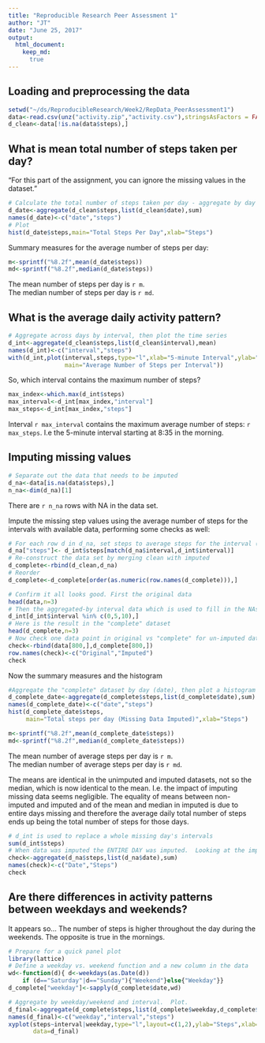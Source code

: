```yaml
---
title: "Reproducible Research Peer Assessment 1"
author: "JT"
date: "June 25, 2017"
output: 
  html_document:
    keep_md:
      true
---
```


## Loading and preprocessing the data

```r
setwd("~/ds/ReproducibleResearch/Week2/RepData_PeerAssessment1")
data<-read.csv(unz("activity.zip","activity.csv"),stringsAsFactors = FALSE)
d_clean<-data[!is.na(data$steps),]
```
## What is mean total number of steps taken per day?
"For this part of the assignment, you can ignore the missing values in the dataset."
```r
# Calculate the total number of steps taken per day - aggregate by day (i.e. date)
d_date<-aggregate(d_clean$steps,list(d_clean$date),sum)
names(d_date)<-c("date","steps")
# Plot
hist(d_date$steps,main="Total Steps Per Day",xlab="Steps")
```

Summary measures for the average number of steps per day:
```r
m<-sprintf("%8.2f",mean(d_date$steps))
md<-sprintf("%8.2f",median(d_date$steps))
```

The mean number of steps per day is `r m`.  
The median number of steps per day is `r md`.  

## What is the average daily activity pattern?  

``` r
# Aggregate across days by interval, then plot the time series
d_int<-aggregate(d_clean$steps,list(d_clean$interval),mean)
names(d_int)<-c("interval","steps")
with(d_int,plot(interval,steps,type="l",xlab="5-minute Interval",ylab="Steps",
                main="Average Number of Steps per Interval"))
```

So, which interval contains the maximum number of steps?
```r
max_index<-which.max(d_int$steps)
max_interval<-d_int[max_index,"interval"]
max_steps<-d_int[max_index,"steps"]
```

Interval `r max_interval` contains the maximum average number of steps: `r max_steps`. I.e the 5-minute interval starting at 8:35 in the morning.

## Imputing missing values

```r
# Separate out the data that needs to be imputed
d_na<-data[is.na(data$steps),]
n_na<-dim(d_na)[1]
```

There are `r n_na` rows with NA in the data set.

Impute the missing step values using the average number of steps for the intervals with available data, performing some checks as well:

```r
# For each row d in d_na, set steps to average steps for the interval (stored in d_int)
d_na["steps"]<- d_int$steps[match(d_na$interval,d_int$interval)]
# Re-construct the data set by merging clean with imputed 
d_complete<-rbind(d_clean,d_na)
# Reorder
d_complete<-d_complete[order(as.numeric(row.names(d_complete))),]
```

``` r
# Confirm it all looks good. First the original data
head(data,n=3)
# Then the aggregated-by interval data which is used to fill in the NAs
d_int[d_int$interval %in% c(0,5,10),]
# Here is the result in the "complete" dataset
head(d_complete,n=3)
# Now check one data point in original vs "complete" for un-imputed data - looks good
check<-rbind(data[800,],d_complete[800,])
row.names(check)<-c("Original","Imputed")
check
```

Now the summary measures and the  histogram
``` r
#Aggregate the "complete" dataset by day (date), then plot a histogram
d_complete_date<-aggregate(d_complete$steps,list(d_complete$date),sum)
names(d_complete_date)<-c("date","steps")
hist(d_complete_date$steps,
     main="Total steps per day (Missing Data Imputed)",xlab="Steps")

```

``` r
m<-sprintf("%8.2f",mean(d_complete_date$steps))
md<-sprintf("%8.2f",median(d_complete_date$steps))
```

The mean number of average steps per day is `r m`.  
The median number of average steps per day is `r md`.  

The means are identical in the unimputed and imputed datasets, not so the median, which is now identical to the mean.  I.e. the impact of imputing missing data seems negligible. The equality of means between non-imputed and imputed and of the mean and median in imputed is due to entire days missing and therefore the average daily total number of steps ends up being the total number of steps for those days.


``` r
# d_int is used to replace a whole missing day's intervals
sum(d_int$steps)
# When data was imputed the ENTIRE DAY was imputed.  Looking at the imputed dataset -
check<-aggregate(d_na$steps,list(d_na$date),sum)
names(check)<-c("Date","Steps")
check
```


## Are there differences in activity patterns between weekdays and weekends?

It appears so... The number of steps is higher throughout the day during the weekends.  The opposite is true in the mornings.
``` r
# Prepare for a quick panel plot
library(lattice)
# Define a weekday vs. weekend function and a new column in the data
wd<-function(d){ d<-weekdays(as.Date(d))
    if (d=="Saturday"|d=="Sunday"){"Weekend"}else{"Weekday"}}
d_complete["weekday"]<-sapply(d_complete$date,wd)

# Aggregate by weekday/weekend and interval.  Plot.
d_final<-aggregate(d_complete$steps,list(d_complete$weekday,d_complete$interval),mean)
names(d_final)<-c("weekday","interval","steps")
xyplot(steps~interval|weekday,type="l",layout=c(1,2),ylab="Steps",xlab="Interval",
       data=d_final)

```

